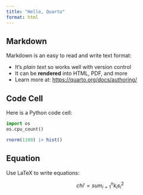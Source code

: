 ```yaml
---
title: "Hello, Quarto"
format: html
---
```


## Markdown

Markdown is an easy to read and write text format:

- It's _plain text_ so works well with version control
- It can be **rendered** into HTML, PDF, and more
- Learn more at: <https://quarto.org/docs/authoring/>

## Code Cell

Here is a Python code cell:

```python
import os
os.cpu_count()
```


```r
rnorm(1100) |> hist()
```

## Equation

Use LaTeX to write equations:

$$
chi' = sum_{i=1}^n k_i s_i^2
$$
